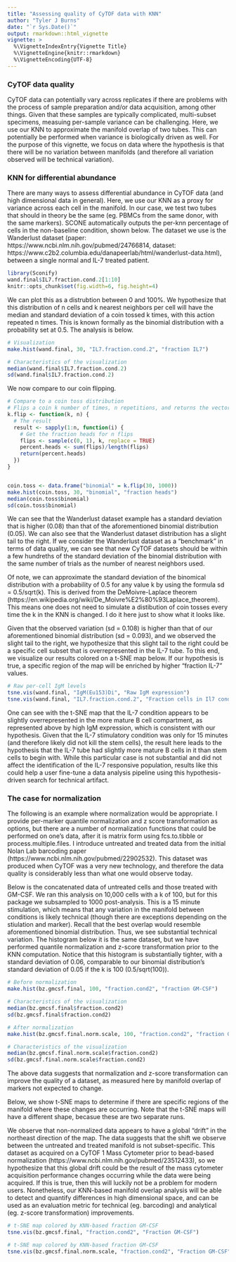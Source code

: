 ```yaml
---
title: "Assessing quality of CyTOF data with KNN"
author: "Tyler J Burns"
date: "`r Sys.Date()`"
output: rmarkdown::html_vignette
vignette: >
  %\VignetteIndexEntry{Vignette Title}
  %\VignetteEngine{knitr::rmarkdown}
  %\VignetteEncoding{UTF-8}
---
```


### CyTOF data quality
CyTOF data can potentially vary across replicates if there are problems with the process of sample preparation and/or data acquisition, among other things. Given that these samples are typically complicated, multi-subset specimens, measuing per-sample variance can be challenging. Here, we use our KNN to approximate the manifold overlap of two tubes. This can potentially be performed when variance is biologically driven as well. For the purpose of this vignette, we focus on data where the hypothesis is that there will be no variation between manifolds (and therefore all variation observed will be technical variation).

### KNN for differential abundance
There are many ways to assess differential abundance in CyTOF data (and high dimensional data in general). Here, we use our KNN as a proxy for variance across each cell in the manifold. In our case, we test two tubes that should in theory be the same (eg. PBMCs from the same donor, with the same markers). SCONE automatically outputs the per-knn percentage of cells in the non-baseline condition, shown below. The dataset we use is the Wanderlust dataset (paper: https://www.ncbi.nlm.nih.gov/pubmed/24766814, dataset: https://www.c2b2.columbia.edu/danapeerlab/html/wanderlust-data.html), between a single normal and IL-7 treated patient. 

```r
library(Sconify)
wand.final$IL7.fraction.cond.2[1:10]
knitr::opts_chunk$set(fig.width=6, fig.height=4) 
```

We can plot this as a distrubtion between 0 and 100%. We hypothesize that this distribution of n cells and k nearest neighbors per cell will have the median and standard deviation of a coin tossed k times, with this action repeated n times. This is known formally as the binomial distribution with a probability set at 0.5. The analysis is below.

```r
# Visualization
make.hist(wand.final, 30, "IL7.fraction.cond.2", "fraction IL7")

# Characteristics of the visualization
median(wand.final$IL7.fraction.cond.2)
sd(wand.final$IL7.fraction.cond.2)

```

We now compare to our coin flipping. 

```r
# Compare to a coin toss distribution
# Flips a coin k number of times, n repetitions, and returns the vector containing the per-k percent heads 
k.flip <- function(k, n) {
  # The result 
  result <- sapply(1:n, function(i) {
    # Get the fraction heads for n flips
    flips <- sample(c(0, 1), k, replace = TRUE)
    percent.heads <- sum(flips)/length(flips)
    return(percent.heads)
  })
}


coin.toss <- data.frame("binomial" = k.flip(30, 1000))
make.hist(coin.toss, 30, "binomial", "fraction heads")
median(coin.toss$binomial)
sd(coin.toss$binomial)
```

We can see that the Wanderlust dataset example has a standard deviation that is higher (0.08) than that of the aforementioned binomial distribution (0.05). We can also see that the Wanderlust dataset distribution has a slight tail to the right. If we consider the Wanderlust dataset as a "benchmark" in terms of data quality, we can see that new CyTOF datasets should be within a few hundreths of the standard deviation of the binomial distribution with the same number of trials as the number of nearest neighbors used. 

Of note, we can approximate the standard deviation of the binomical distribution with a probability of 0.5 for any value k by using the formula sd = 0.5/sqrt(k). This is derived from the DeMoivre-Laplace theorem (https://en.wikipedia.org/wiki/De_Moivre%E2%80%93Laplace_theorem). This means one does not need to simulate a distibution of coin tosses every time the k in the KNN is changed. I do it here just to show what it looks like. 

Given that the observed variation (sd = 0.108) is higher than that of our aforementioned binomial distribution (sd = 0.093), and we observed the slight tail to the right, we hypothesize that this slight tail to the right could be a specific cell subset that is overrepresented in the IL-7 tube. To this end, we visualize our results colored on a t-SNE map below. If our hypothesis is true, a specific region of the map will be enriched by higher "fraction IL-7" values.

```r

# Raw per-cell IgM levels
tsne.vis(wand.final, "IgM(Eu153)Di", "Raw IgM expression")
tsne.vis(wand.final, "IL7.fraction.cond.2", "Fraction cells in Il7 condition")


```

One can see with the t-SNE map that the IL-7 condition appears to be slightly overrepresented in the more mature B cell compartment, as represented above by high IgM expression, which is consistent with our hypothesis. Given that the IL-7 stimulatory condition was only for 15 minutes (and therefore likely did not kill the stem cells), the result here leads to the hypothesis that the IL-7 tube had slightly more mature B cells in it than stem cells to begin with. While this particular case is not substantial and did not affect the identification of the IL-7 responsive population, results like this could help a user fine-tune a data analysis pipeline using this hypothesis-driven search for technical artifact.

### The case for normalization
The following is an example where normalization would be appropriate. I provide per-marker quantile normalization and z score transformation as options, but there are a number of normalization functions that could be performed on one's data, after it is matrix form using fcs.to.tibble or process.multiple.files. I introduce untreated and treated data from the initial Nolan Lab barcoding paper (https://www.ncbi.nlm.nih.gov/pubmed/22902532). This dataset was produced when CyTOF was a very new technology, and therefore the data quality is considerably less than what one would observe today. 

Below is the concatenated data of untreated cells and those treated with GM-CSF. We ran this analysis on 10,000 cells with a k of 100, but for this package we subsampled to 1000 post-analysis. This is a 15 minute stimulation, which means that any variation in the manifold between conditions is likely technical (though there are exceptions depending on the stiulation and marker). Recall that the best overlap would resemble aforementioned binomial distribution. Thus, we see substantial technical variation. The histogram below it is the same dataset, but we have performed quantile normalization and z-score transformation prior to the KNN computation. Notice that this histogram is substantially tighter, with a standard deviation of 0.06, comparable to our binomial distribution's standard deviation of 0.05 if the k is 100 (0.5/sqrt(100)). 

```r

# Before normalization
make.hist(bz.gmcsf.final, 100, "fraction.cond2", "fraction GM-CSF")

# Characteristics of the visualization
median(bz.gmcsf.final$fraction.cond2)
sd(bz.gmcsf.final$fraction.cond2)

# After normalization
make.hist(bz.gmcsf.final.norm.scale, 100, "fraction.cond2", "fraction GM-CSF")

# Characteristics of the visualization
median(bz.gmcsf.final.norm.scale$fraction.cond2)
sd(bz.gmcsf.final.norm.scale$fraction.cond2)

```

The above data suggests that normalization and z-score transformation can improve the quality of a dataset, as measured here by manifold overlap of markers not expected to change. 

Below, we show t-SNE maps to determine if there are specific regions of the manifold where these changes are occurring. Note that the t-SNE maps will have a different shape, becasue these are two separate runs. 

We observe that non-normalized data appears to have a global "drift" in the northeast direction of the map. The data suggests that the shift we observe between the untreated and treated manifold is not subset-specific. This dataset as acquired on a CyTOF 1 Mass Cytometer prior to bead-based normalization (https://www.ncbi.nlm.nih.gov/pubmed/23512433), so we hypothesize that this global drift could be the result of the mass cytometer acquisition performance changes occurring while the data were being acquired. If this is true, then this will luckily not be a problem for modern users. Nonetheless, our KNN-based manifold overlap analysis will be able to detect and quantify differences in high dimensional space, and can be used as an evaluation metric for technical (eg. barcoding) and analytical (eg. z-score transformation) improvements. 

```r
# t-SNE map colored by KNN-based fraction GM-CSF
tsne.vis(bz.gmcsf.final, "fraction.cond2", "Fraction GM-CSF")

# t-SNE map colored by KNN-based fraction GM-CSF
tsne.vis(bz.gmcsf.final.norm.scale, "fraction.cond2", "Fraction GM-CSF")
```



